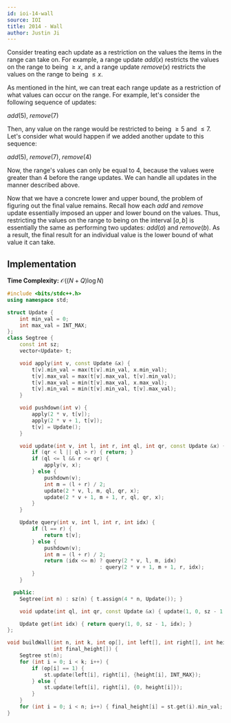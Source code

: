 ```yaml
---
id: ioi-14-wall
source: IOI
title: 2014 - Wall
author: Justin Ji
---
```


<Spoiler title = "Hint">

Consider treating each update as a restriction on the values the items in the
range can take on. For example, a range update $add(x)$ restricts the values
on the range to being $\geq x$, and a range update $remove(x)$ restricts the
values on the range to being $\leq x$.

</Spoiler>

<Spoiler title = "Explanation">

As mentioned in the hint, we can treat each range update as a restriction of
what values can occur on the range. For example, let's consider the following
sequence of updates:

$add(5)$, $remove(7)$

Then, any value on the range would be restricted to being $\geq 5$ and $\leq 7$.
Let's consider what would happen if we added another update to this sequence:

$add(5)$, $remove(7)$, $remove(4)$

Now, the range's values can only be equal to $4$, because the values were
greater than $4$ before the range updates. We can handle all updates in the
manner described above.

Now that we have a concrete lower and upper bound, the problem of figuring out
the final value remains. Recall how each $add$ and $remove$ update essentially imposed
an upper and lower bound on the values. Thus, restricting the values on
the range to being on the interval $[a, b]$ is essentially the same as performing
two updates: $add(a)$ and $remove(b)$. As a result, the final result for an
individual value is the lower bound of what value it can take.

## Implementation

**Time Complexity:** $\mathcal{O}((N + Q)\log{N})$

<LanguageSection>
<CPPSection>

```cpp
#include <bits/stdc++.h>
using namespace std;

struct Update {
	int min_val = 0;
	int max_val = INT_MAX;
};
class Segtree {
	const int sz;
	vector<Update> t;

	void apply(int v, const Update &x) {
		t[v].min_val = max(t[v].min_val, x.min_val);
		t[v].max_val = max(t[v].max_val, t[v].min_val);
		t[v].max_val = min(t[v].max_val, x.max_val);
		t[v].min_val = min(t[v].min_val, t[v].max_val);
	}

	void pushdown(int v) {
		apply(2 * v, t[v]);
		apply(2 * v + 1, t[v]);
		t[v] = Update();
	}

	void update(int v, int l, int r, int ql, int qr, const Update &x) {
		if (qr < l || ql > r) { return; }
		if (ql <= l && r <= qr) {
			apply(v, x);
		} else {
			pushdown(v);
			int m = (l + r) / 2;
			update(2 * v, l, m, ql, qr, x);
			update(2 * v + 1, m + 1, r, ql, qr, x);
		}
	}

	Update query(int v, int l, int r, int idx) {
		if (l == r) {
			return t[v];
		} else {
			pushdown(v);
			int m = (l + r) / 2;
			return (idx <= m) ? query(2 * v, l, m, idx)
			                  : query(2 * v + 1, m + 1, r, idx);
		}
	}

  public:
	Segtree(int n) : sz(n) { t.assign(4 * n, Update()); }

	void update(int ql, int qr, const Update &x) { update(1, 0, sz - 1, ql, qr, x); }

	Update get(int idx) { return query(1, 0, sz - 1, idx); }
};

void buildWall(int n, int k, int op[], int left[], int right[], int height[],
               int final_height[]) {
	Segtree st(n);
	for (int i = 0; i < k; i++) {
		if (op[i] == 1) {
			st.update(left[i], right[i], {height[i], INT_MAX});
		} else {
			st.update(left[i], right[i], {0, height[i]});
		}
	}
	for (int i = 0; i < n; i++) { final_height[i] = st.get(i).min_val; }
}
```

</CPPSection>
</LanguageSection>

</Spoiler>
